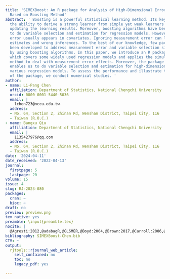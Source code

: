 ```yaml
---
title: 'SIMEXBoost: An R package for Analysis of High-Dimensional Error-Prone Data
  Based on Boosting Method'
abstract: ' Boosting is a powerful statistical learning method. Its key feature is
  the ability to derive a strong learner from simple yet weak learners by iteratively
  updating the learning results. Moreover, boosting algorithms have been employed
  to do variable selection and estimation for regression models. However, measurement
  error usually appears in covariates. Ignoring measurement error can lead to biased
  estimates and wrong inferences. To the best of our knowledge, few packages have
  been developed to address measurement error and variable selection simultaneously
  by using boosting algorithms. In this paper, we introduce an R package [SIMEXBoost](https://CRAN.R-project.org/package=SIMEXBoost),
  which covers some widely used regression models and applies the simulation and extrapolation
  method to deal with measurement error effects. Moreover, the package [SIMEXBoost](https://CRAN.R-project.org/package=SIMEXBoost)
  enables us to do variable selection and estimation for high-dimensional data under
  various regression models. To assess the performance and illustrate the features
  of the package, we conduct numerical studies. '
author:
- name: Li-Pang Chen
  affiliation: Department of Statistics, National Chengchi University
  orcid: 0000-0001-5440-5036
  email: |
    lchen723@nccu.edu.tw
  address:
  - No. 64, Section 2, Zhinan Rd, Wenshan District, Taipei City, 116
  - Taiwan (R.O.C.)
- name: Bangxu Qiu
  affiliation: Department of Statistics, National Chengchi University
  email: |
    1135427976@qq.com
  address:
  - No. 64, Section 2, Zhinan Rd, Wenshan District, Taipei City, 116
  - Taiwan (R.O.C.)
date: '2024-04-11'
date_received: '2022-04-13'
journal:
  firstpage: 5
  lastpage: 20
volume: 15
issue: 4
slug: RJ-2023-080
packages:
  cran: ~
  bioc: ~
draft: no
preview: preview.png
tex_native: yes
preamble: \input{preamble.tex}
nocite: |
  @Agresti:2012,@adabagR,@GLSMER,@Boyd:2004,@Brown:2017,@Carroll:2006,@Chen:2021,@BOOME,@Chen:2020,@Chen:2023,@Chen:2023b,@ChenQiu:2023,@ChenYi:2021,@xgboostR,@SISR,@glmnetR,@gbmR,@GMMBoostR,@Hastie:2008,@gamboostLSSR,@Lawless:2003,@simexR,@mecorR,@SIMEXBoostR,@lightgbmR,@Tibshirani:1996,@bstR,@Wolfson:2011,@simexaftR,@Yi:2017,@augSIMEXR,@Zou:2006,@Zou:2005
bibliography: SIMEXBoost-Chen.bib
CTV: ~
output:
  rjtools::rjournal_web_article:
    self_contained: no
    toc: no
    legacy_pdf: yes

---
```

```{=latex}
\input{RJ-2023-080-src.tex}
```

